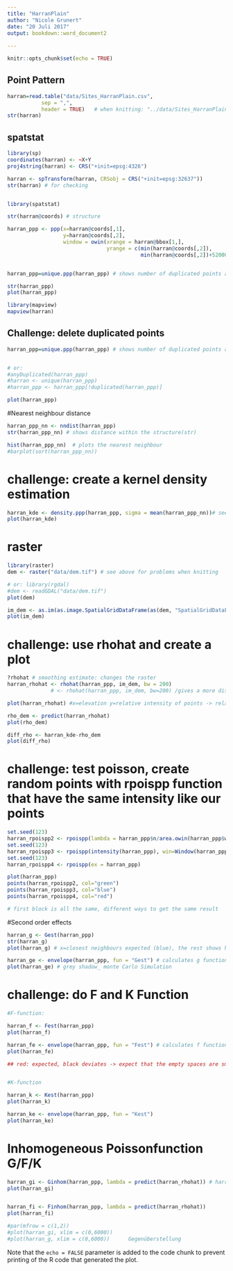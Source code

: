 ```yaml
---
title: "HarranPlain"
author: "Nicole Grunert"
date: "20 Juli 2017"
output: bookdown::word_document2
    
---
```


```r
knitr::opts_chunk$set(echo = TRUE)
```

## Point Pattern

```r
harran=read.table("data/Sites_HarranPlain.csv",
           sep = ",",
           header = TRUE)   # when knitting: "../data/Sites_HarranPlain.csv"!!!!!!!!!!!!!!!!!!!!!!!!!!!!!!!!!!!!!!!!!!!!!!!
str(harran)
```

## spatstat

```r
library(sp)
coordinates(harran) <- ~X+Y
proj4string(harran) <- CRS("+init=epsg:4326")

harran <- spTransform(harran, CRSobj = CRS("+init=epsg:32637"))
str(harran) # for checking


library(spatstat)

str(harran@coords) # structure

harran_ppp <- ppp(x=harran@coords[,1],
                  y=harran@coords[,2],
                  window = owin(xrange = harran@bbox[1,],
                                yrange = c(min(harran@coords[,2]),
                                           min(harran@coords[,2])+52000)))


harran_ppp=unique.ppp(harran_ppp) # shows number of duplicated points and deletes them/ harran_ppp= has to be done to define harran_ppp new

str(harran_ppp)
plot(harran_ppp)

library(mapview)
mapview(harran)

```

## Challenge: delete duplicated points


```r
harran_ppp=unique.ppp(harran_ppp) # shows number of duplicated points and deletes them/ harran_ppp= has to be done to define harran_ppp new


# or:
#anyDuplicated(harran_ppp)
#harran <- unique(harran_ppp)
#harran_ppp <- harran_ppp[!duplicated(harran_ppp)]

plot(harran_ppp)

```

#Nearest neighbour distance

```r

harran_ppp_nn <- nndist(harran_ppp)
str(harran_ppp_nn) # shows distance within the structure(str)

hist(harran_ppp_nn)  # plots the nearest neighbour
#barplot(sort(harran_ppp_nn))

```

# challenge: create a kernel density estimation

```r

harran_kde <- density.ppp(harran_ppp, sigma = mean(harran_ppp_nn))# see: likelihood cross validation bandwidth selection for kernel density (help)
plot(harran_kde)

```

# raster

```r

library(raster)
dem <- raster("data/dem.tif") # see above for problems when knitting

# or: library(rgdal)
#dem <- readGDAL("data/dem.tif")
plot(dem)

im_dem <- as.im(as.image.SpatialGridDataFrame(as(dem, "SpatialGridDataFrame"))) #creates image
plot(im_dem)


```


# challenge: use rhohat and create a plot

```r

?rhohat # smoothing estimate: changes the raster
harran_rhohat <- rhohat(harran_ppp, im_dem, bw = 200)
              # <- rhohat(harran_ppp, im_dem, bw=200) /gives a more distinct picture

plot(harran_rhohat) #x=elevation y=relative intensity of points -> relation of elevation to pointdensity, bandwidth=default -> default=sigma in the structure of the object(str(harran_rhohat))

rho_dem <- predict(harran_rhohat)
plot(rho_dem)

diff_rho <- harran_kde-rho_dem
plot(diff_rho)

```

# challenge: test poisson, create random points with rpoispp function that have the same intensity like our points

```r

set.seed(123)
harran_rpoispp2 <- rpoispp(lambda = harran_ppp$n/area.owin(harran_ppp$window), win=harran_ppp$window)
set.seed(123)
harran_rpoispp3 <- rpoispp(intensity(harran_ppp), win=Window(harran_ppp))
set.seed(123)
harran_rpoispp4 <- rpoispp(ex = harran_ppp)

plot(harran_ppp)
points(harran_rpoispp2, col="green")
points(harran_rpoispp3, col="blue")
points(harran_rpoispp4, col="red")

# first block is all the same, different ways to get the same result
```

#Second order effects

```r

harran_g <- Gest(harran_ppp)
str(harran_g)
plot(harran_g) # x=closest neighbours expected (blue), the rest shows higher than expected clusters y= distance

harran_ge <- envelope(harran_ppp, fun = "Gest") # calculates g function for random points
plot(harran_ge) # grey shadow_ monte Carlo Simulation

```

<!--
str(harran_g) ->
Classes ‘fv’ and 'data.frame':	513 obs. of  7 variables:
 $ r      : num  0 13.3 26.7 40 53.4 ... # distance measure
 $ theo   : num  0.00 4.39e-05 1.76e-04 3.95e-04 7.02e-04 ...
 $ han    : num  0 0 0 0 0 ...
 $ rs     : num  0 0 0 0 0 ...
 $ km     : num  0 0 0 0 0 ...
 $ hazard : num  0 0 0 0 0 ...
 $ theohaz: num  0.00 6.58e-06 1.32e-05 1.97e-05 2.63e-05 ...
 - attr(*, "argu")= chr "r"
 - attr(*, "valu")= chr "km"
 - attr(*, "ylab")= language G(r)
 - attr(*, "yexp")= language G(r)
 - attr(*, "fmla")= chr ".~r"
 - attr(*, "alim")= num  0 2628
 - attr(*, "labl")= chr  "r" "%s[pois](r)" "hat(%s)[han](r)" "hat(%s)[bord](r)" ...
 - attr(*, "desc")= chr  "distance argument r" "theoretical Poisson %s" "Hanisch estimate of %s" "border corrected estimate of %s" ...
 - attr(*, "units")=List of 3
  ..$ singular  : chr "unit"
  ..$ plural    : chr "units"
  ..$ multiplier: num 1
  ..- attr(*, "class")= chr "units"
 - attr(*, "fname")= chr "G"
 - attr(*, "dotnames")= chr  "km" "rs" "han" "theo"
-->


# challenge: do F and K Function

```r

#F-function:

harran_f <- Fest(harran_ppp)
plot(harran_f)

harran_fe <- envelope(harran_ppp, fun = "Fest") # calculates f function for random points
plot(harran_fe)

## red: expected, black deviates -> expect that the empty spaces are smaller than expected = clustered


#K-function

harran_k <- Kest(harran_ppp)
plot(harran_k)

harran_ke <- envelope(harran_ppp, fun = "Kest")
plot(harran_ke) 

```

# Inhomogeneous Poissonfunction G/F/K 


```r

harran_gi <- Ginhom(harran_ppp, lambda = predict(harran_rhohat)) # harran_rhohat needs an bandwidth of 200
plot(harran_gi)


harran_fi <- Finhom(harran_ppp, lambda = predict(harran_rhohat))
plot(harran_fi)

#par(mfrow = c(1,2))
#plot(harran_gi, xlim = c(0,6000))
#plot(harran_g, xlim = c(0,6000))      Gegenüberstellung 

```



















Note that the `echo = FALSE` parameter is added to the code chunk to prevent printing of the R code that generated the plot.
